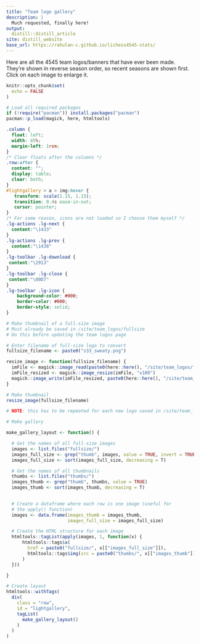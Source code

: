 ```yaml
---
title: "Team logo gallery"
description: |
  Much requested, finally here!  
output:
  distill::distill_article
site: distill_website
base_url: https://rahulan-c.github.io/lichess4545-stats/
---
```


Here are all the 4545 team logos/banners that have ever been made. They're shown in reverse season order, so recent seasons are shown first. Click on each image to enlarge it.


```r
knitr::opts_chunk$set(
  echo = FALSE
)

# Load all required packages
if (!require("pacman")) install.packages("pacman")
pacman::p_load(magick, here, htmltools)
```

<!-- Set up gallery -->
<head>
<link type="text/css" rel="stylesheet" href="https://cdnjs.cloudflare.com/ajax/libs/lightgallery/1.6.0/css/lightgallery.min.css" />
<script src="https://cdnjs.cloudflare.com/ajax/libs/lightgallery-js/1.4.1-beta.0/js/lightgallery.min.js"></script>
<!-- lightgallery plugins -->
<script src="https://cdnjs.cloudflare.com/ajax/libs/lg-fullscreen/1.2.1/lg-fullscreen.min.js"></script>
<script src="https://cdnjs.cloudflare.com/ajax/libs/lg-thumbnail/1.2.1/lg-thumbnail.min.js"></script>
</head>

```css
.column {
  float: left;
  width: 45%;
  margin-left: 1rem;
}
/* Clear floats after the columns */
.row:after {
  content: "";
  display: table;
  clear: both;
}
#lightgallery > a > img:hover {
   transform: scale(1.15, 1.15);
   transition: 0.4s ease-in-out;
   cursor: pointer;
}
/* For some reason, icons are not loaded so I choose them myself */
.lg-actions .lg-next {
  content:"\1433"
}
.lg-actions .lg-prev {
  content:"\1438"
}
.lg-toolbar .lg-download {
 content:"\2913"
}
.lg-toolbar .lg-close {
 content:"\00D7"
}
.lg-toolbar .lg-icon {
	background-color: #000;
	border-color: #000;
	border-style: solid;
}
```


```r
# Make thumbnail of a full-size image
# Must already be saved in /site/team_logos/fullsize
# Do this before updating the team logos page

# Enter filename of full-size logo to convert
fullsize_filename <- paste0("s33_sweaty.png")

resize_image <- function(fullsize_filename) {
  imFile <- magick::image_read(paste0(here::here(), "/site/team_logos/fullsize/", fullsize_filename))
  imFile_resized <- magick::image_resize(imFile, "x100")
  magick::image_write(imFile_resized, paste0(here::here(), "/site/team_logos/thumbs/thumb-", fullsize_filename))
}

# Make thumbnail
resize_image(fullsize_filename)

# NOTE: this has to be repeated for each new logo saved in /site/team_logos/fullsize
```


```r
# Make gallery

make_gallery_layout <- function() {

  # Get the names of all full-size images
  images <- list.files("fullsize/")
  images_full_size <- grep("thumb", images, value = TRUE, invert = TRUE)
  images_full_size <- sort(images_full_size, decreasing = T)

  # Get the names of all thumbnails
  thumbs <- list.files("thumbs/")
  images_thumb <- grep("thumb", thumbs, value = TRUE)
  images_thumb <- sort(images_thumb, decreasing = T)

  
  # Create a dataframe where each row is one image (useful for
  # the apply() function)
  images <- data.frame(images_thumb = images_thumb,
                       images_full_size = images_full_size)

  # Create the HTML structure for each image
  htmltools::tagList(apply(images, 1, function(x) {
      htmltools::tags$a(
        href = paste0("fullsize/", x[["images_full_size"]]),
        htmltools::tags$img(src = paste0("thumbs/", x[["images_thumb"]]))
      )
  }))

}
```

```r
# Create layout
htmltools::withTags(
  div(
    class = "row",
    id = "lightgallery",
    tagList(
      make_gallery_layout()
    )
  )
)

```

<script type="text/javascript">
    lightGallery(document.getElementById('lightgallery'));
</script>